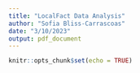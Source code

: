 ```yaml
---
title: "LocalFact Data Analysis"
author: "Sofia Bliss-Carrascoas"
date: "3/10/2023"
output: pdf_document
---
```


```r
knitr::opts_chunk$set(echo = TRUE)
```


